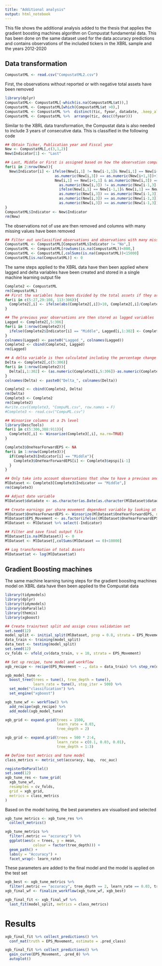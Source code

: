 ```yaml
---
title: "Additional analysis"
output: html_notebook
---
```

This file shows the additional analysis added to the thesis that applies the gradient boosting machines algorithm on Compustat fundamental data. This has been done on the same dataset used for the data accuracy predictions and contains observations of the included tickers in the XBRL sample and the years 2012-2020

## Data transformation
```r
CompustatML <- read.csv("CompustatML2.csv")
```

First, the observations without reported or with negative total assets have been removed
```r
library(dplyr)
CompustatML<- CompustatML[-which(is.na(CompustatML$at)),]
CompustatML <- CompustatML[which(CompustatML$at >0),]
CompustatML <- CompustatML %>%  distinct(tic, fyear, datadate, .keep_all = TRUE)
CompustatML <- CompustatML %>%  arrange(tic, desc((fyear)))
```

Similar to the XBRL data transformation, the Compustat data is also needed to include 3 years of consecutive data. This is classified in the following code
```r
## Obtain Ticker, Publication year and Fiscal year 
New <- CompustatML[,c(3,1,2)]
New$Indicator[1] <- "Last"

## Last, Middle or First is assigned based on how the observation compares to the past and previous observation
for(i in 2:nrow(New)){
  New$Indicator[i] <- ifelse(New[i,1] != New[i-1,1]& New[i,1] == New[i+1,1] & 
                       as.numeric(New[i,3]) == as.numeric(New[i+1,3])+1,"Last",ifelse(New[i,1] == New[i-1,1]& 
                       New[i,1] == New[i+1,1] & as.numeric(New[i,3]) == as.numeric(New[i+1,3])+1 & 
                         as.numeric(New[i,3]) != as.numeric(New[i-1,3]-1),"Last",
                         ifelse(New[i,1] == New[i-1,1]& New[i,1] == New[i+1,1] & as.numeric(New[i,3]) == as.numeric(New[i+1,3])+1 & 
                         as.numeric(New[i,3]) == as.numeric(New[i-1,3])-1,"Middle", ifelse(New[i,1] == New[i-1,1] & New[i,1] != New[i+1,1] & 
                         as.numeric(New[i,3]) == as.numeric(New[i-1,3])-1,"First",ifelse(New[i,1] == New[i-1,1] & New[i,1] == New[i+1,1] & 
                         as.numeric(New[i,3]) == as.numeric(New[i-1,3])-1 & as.numeric(New[i,3]) != as.numeric(New[i+1,3])+1,"First","No")))))
}
CompustatML$Indicator <- New$Indicator
rm(New)
```

The observations not of use are then removed and columns with many missing values have been removed

```r
## Filter out unclassified observations and observations with many missing values
CompustatML <- CompustatML[CompustatML$Indicator != "No",]
CompustatML <- CompustatML[rowSums(is.na(CompustatML))<800,]
CompustatML <- CompustatML[,colSums(is.na(CompustatML))<15000]
CompustatML[is.na(CompustatML)] <- 0 
```


The same steps applied to the XBRL data have then been applied where lagged and delta variables have been created and stored in a single machine learning output file
```r
Complete2 <- CompustatML
rm(CompustatML)
## First the variables have been divided by the total assets if they are not already a percentage or a per share item
for(i in c(5:27,29:108, 113:306)){
  Complete2[,i] <- ifelse(abs(Complete2[,i])>10, Complete2[,i]/Complete2$at, Complete2[,i])
}

## The previous year observations are then stored as lagged variables
Lagged <- Complete2[,5:306]
for(i in 1:nrow(Complete2)){
  ifelse(Complete2$Indicator[i] == "Middle", Lagged[i,1:302] <- Complete2[i+1,5:306],Lagged[i,1:302] <- "")  
}
colnames(Lagged) <- paste0("Lagged_", colnames(Lagged))
Complete2 <- cbind(Complete2, Lagged)
rm(Lagged)

## A delta variable is then calculated including the percentage change of the current year and lagged value
Delta <- Complete2[,c(5:306)]
for(i in 1:nrow(Complete2)){
  Delta[i,1:302] <- (as.numeric(Complete2[i,5:306])-as.numeric(Complete2[i,308:609]))/as.numeric(Complete2[i,308:609]) 
}
colnames(Delta) <- paste0("Delta_", colnames(Delta))

Complete2 <- cbind(Complete2, Delta)
rm(Delta)
Complete3 <- Complete2
rm(Complete2)
#write.csv(Complete3, "CompuML.csv", row.names = F)
#Complete3 <- read.csv("CompuML.csv")

## Winsorise columns at a 1% level
library(DescTools)
for(i in c(5:306,308:911)){
  Complete3[,i] <- Winsorize(Complete3[,i], na.rm=TRUE) 
}

Complete3$OneYearForwardEPS <- NA
for(i in 1:nrow(Complete3)){
  if(Complete3$Indicator[i] == "Middle"){
    Complete3$OneYearForwardEPS[i] <- Complete3$epspi[i-1]
  }
}

## Only take into account observations that show to have a previous and a future year available
MlDataset <- Complete3[Complete3$Indicator == "Middle",]
rm(Complete3)

## Adjust date variable
MlDataset$datadate <- as.character(as.Date(as.character(MlDataset$datadate),format="%Y%m%d"))

## Create earnings per share movement dependent variable by looking at the up or down move of EPS
MlDataset$OneYearForwardEPS <- Winsorize(MlDataset$OneYearForwardEPS, na.rm=TRUE) 
MlDataset$EPS_Movement <- as.factor(ifelse((MlDataset$OneYearForwardEPS - MlDataset$epspi)>0, 1,0))
MlDataset <- MlDataset %>% select(-Indicator)

## Filter and save final output file
MlDataset[is.na(MlDataset)] <- 0
MlDataset <- MlDataset[,colSums(MlDataset == 0)<10000]

## Log transformation of total Assets
MlDataset$at <- log(MlDataset$at)
```

## Gradient Boosting machines

The same machine learning tuning steps for the gradient boositng machines model on XBRL data have then been applied to the Compustat data
```r
library(tidymodels)
library(dplyr)
library(tidymodels)
library(doParallel)
library(themis)
library(xgboost)

## Create train/test split and assign cross validation set
set.seed(12)
model_split <- initial_split(MlDataset, prop = 0.8, strata = EPS_Movement)
data_train <- training(model_split)
data_test <- testing(model_split)
set.seed(12)
cv_folds <- vfold_cv(data_train, v = 10, strata = EPS_Movement)

## Set up recipe, tune model and workflow
xgb_recipe <- recipe(EPS_Movement ~ ., data = data_train) %>% step_rm(datadate, fyear, tic, fyr, OneYearForwardEPS)

xgb_model_tune <- 
  boost_tree(trees = tune(), tree_depth = tune(), 
             learn_rate = tune(), stop_iter = 500) %>%
  set_mode("classification") %>%
  set_engine("xgboost")

xgb_tune_wf <- workflow() %>%
  add_recipe(xgb_recipe) %>%
  add_model(xgb_model_tune)

xgb_grid <- expand.grid(trees = 1500, 
                        learn_rate = 0.03, 
                        tree_depth = 2)

xgb_grid <- expand.grid(trees = 500 * 2:4, 
                        learn_rate = c(0.1, 0.03, 0.01), 
                        tree_depth = 1:3)

## Define test metrics and tune model
class_metrics <- metric_set(accuracy, kap,  roc_auc)

registerDoParallel()
set.seed(12)
xgb_tune_res <- tune_grid(
  xgb_tune_wf,
  resamples = cv_folds,
  grid = xgb_grid,
  metrics = class_metrics
)
```

Based on the model tuning, the best parameters are visualised and selected
```r
xgb_tune_metrics <- xgb_tune_res %>%
  collect_metrics()

xgb_tune_metrics %>% 
  filter(.metric == "accuracy") %>% 
  ggplot(aes(x = trees, y = mean, 
             colour = factor(tree_depth))) +
  geom_path() +
  labs(y = "Accuracy") + 
  facet_wrap(~ learn_rate)
```

These parameters are added to the final model and the model is applied on the test set
```r
xgb_best <- xgb_tune_metrics %>% 
  filter(.metric == "accuracy", tree_depth == 2, learn_rate == 0.03, trees == 2000)
xgb_final_wf <- finalize_workflow(xgb_tune_wf, xgb_best)

xgb_final_fit <- xgb_final_wf %>%
  last_fit(model_split, metrics = class_metrics)
```

# Results

```r

xgb_final_fit %>% collect_predictions() %>% 
  conf_mat(truth = EPS_Movement, estimate = .pred_class) 
```

```r
xgb_final_fit %>% collect_predictions() %>% 
  gain_curve(EPS_Movement, .pred_0) %>% 
  autoplot()
```

